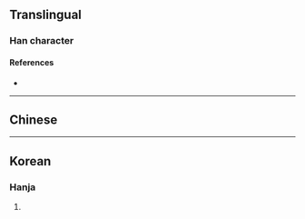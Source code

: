 {{character info}}
==Translingual==

===Han character===
{{Han char|rn=14|rad=冖|as=07|sn=9|four=|canj=BHAP|ids=⿱冖皀}}

====References====
* {{Han ref|kx=0130.220|dkj=01579|dj=0292.260|hdz=10304.030|uh=519F|ud=20895}}

----

==Chinese==
{{zh-see|適|a|[[fitting]]; [[proper]]; [[suitable]]; [[appropriate]]}}

----

==Korean==

===Hanja===
{{ko-hanja|hangeul=석|rv=seok|mr=sŏk}}

# {{rfdef|ko|sort=冖07}}